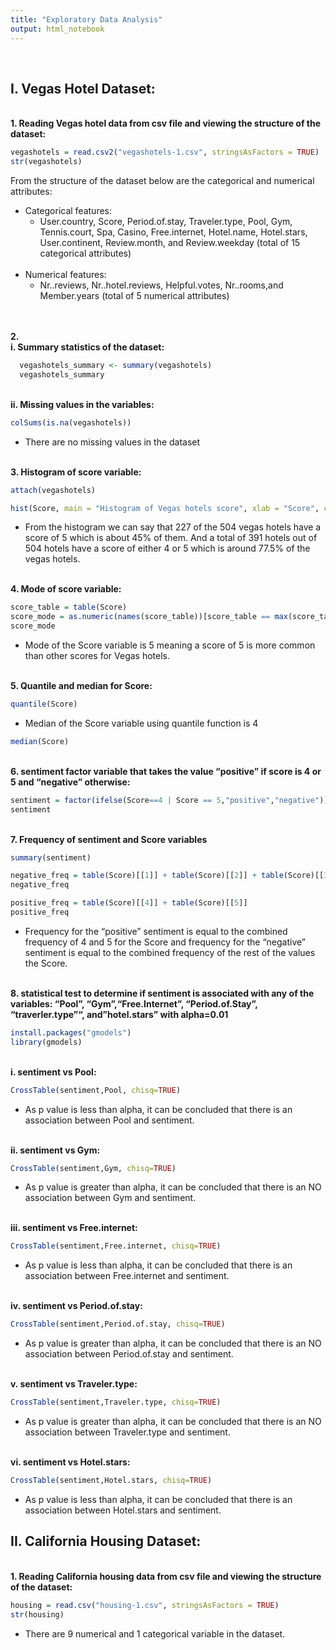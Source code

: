 ```yaml
---
title: "Exploratory Data Analysis"
output: html_notebook
---
```

<br/>

## I. Vegas Hotel Dataset: 
<br/>
**1. Reading Vegas hotel data from csv file and viewing the structure of the dataset:**
```R
vegashotels = read.csv2("vegashotels-1.csv", stringsAsFactors = TRUE)
str(vegashotels)
```
From the structure of the dataset below are the categorical and numerical attributes:

* Categorical features: 
  + User.country, Score, Period.of.stay, Traveler.type, Pool, Gym, Tennis.court, Spa, Casino, Free.internet, Hotel.name, Hotel.stars, User.continent, Review.month, and Review.weekday (total of 15 categorical attributes)  
<br/>
* Numerical features:
  + Nr..reviews, Nr..hotel.reviews, Helpful.votes, Nr..rooms,and Member.years (total of 5 numerical attributes)

<br/>  
**2. 
<br/>
    i. Summary statistics of the dataset:**
```R
  vegashotels_summary <- summary(vegashotels)
  vegashotels_summary
```
<br/>
    **ii. Missing values in the variables:**
```R
colSums(is.na(vegashotels))
```
* There are no missing values in the dataset

<br/>
**3. Histogram of score variable:**
```R
attach(vegashotels)
```
```R
hist(Score, main = "Histogram of Vegas hotels score", xlab = "Score", col = "#DEBAC0", labels = TRUE, breaks = c(0,1,2,3,4,5), ylim = c(0,300))
```
* From the histogram we can say that 227 of the 504 vegas hotels have a score of 5 which is about 45% of them. And a total of 391 hotels out of 504 hotels have a score of either 4 or 5 which is around 77.5% of the vegas hotels.

<br/>
**4. Mode of score variable:**
```R
score_table = table(Score)
score_mode = as.numeric(names(score_table))[score_table == max(score_table)]
score_mode
```
* Mode of the Score variable is 5 meaning a score of 5 is more common than other scores for Vegas hotels.

<br/>
**5. Quantile and median for Score:**
```R
quantile(Score)
```
* Median of the Score variable using quantile function is 4

```R
median(Score)
```
<br/>
**6. sentiment factor variable that takes the value “positive” if score is 4 or 5 and “negative” otherwise:**
```R
sentiment = factor(ifelse(Score==4 | Score == 5,"positive","negative"))
sentiment
```
<br/>
**7. Frequency of sentiment and Score variables**
```R
summary(sentiment)

negative_freq = table(Score)[[1]] + table(Score)[[2]] + table(Score)[[3]]
negative_freq

positive_freq = table(Score)[[4]] + table(Score)[[5]]
positive_freq
```
* Frequency for the “positive” sentiment is equal to the combined frequency of 4 and 5 for the Score and frequency for the “negative” sentiment is equal to the combined frequency of the rest of the values the Score.

<br/>
**8. statistical test to determine if sentiment is associated with any of the variables: "Pool", "Gym","Free.Internet", "Period.of.Stay", "traverler.type"", and "hotel.stars" with alpha=0.01**

```R
install.packages("gmodels")
library(gmodels)
```

<br/>
    **i. sentiment vs Pool:**
```R
CrossTable(sentiment,Pool, chisq=TRUE)
```
* As p value is less than alpha, it can be concluded that there is an association between Pool and sentiment.

<br/>
    **ii. sentiment vs Gym:**
```R
CrossTable(sentiment,Gym, chisq=TRUE)
```
* As p value is greater than alpha, it can be concluded that there is an NO association between Gym and sentiment.

<br/>
    **iii. sentiment vs Free.internet:**
```R
CrossTable(sentiment,Free.internet, chisq=TRUE)
```
* As p value is less than alpha, it can be concluded that there is an association between Free.internet and sentiment.

<br/>
    **iv. sentiment vs Period.of.stay:**
```R
CrossTable(sentiment,Period.of.stay, chisq=TRUE)
```
* As p value is greater than alpha, it can be concluded that there is an NO association between Period.of.stay and sentiment.

<br/>
    **v. sentiment vs Traveler.type:**
```R
CrossTable(sentiment,Traveler.type, chisq=TRUE)
```
* As p value is greater than alpha, it can be concluded that there is an NO association between Traveler.type and sentiment.

<br/>
    **vi. sentiment vs Hotel.stars:**
```R
CrossTable(sentiment,Hotel.stars, chisq=TRUE)
```
* As p value is less than alpha, it can be concluded that there is an association between Hotel.stars and sentiment.
<br/>

## II. California Housing Dataset: 
<br/>
**1. Reading California housing data from csv file and viewing the structure of the dataset:**

```R
housing = read.csv("housing-1.csv", stringsAsFactors = TRUE)
str(housing)
```
* There are 9 numerical and 1 categorical variable in the dataset.























